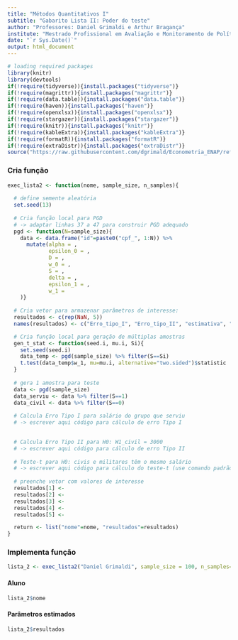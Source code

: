 ```yaml
---
title: "Métodos Quantitativos I"
subtitle: "Gabarito Lista II: Poder do teste"
author: "Professores: Daniel Grimaldi e Arthur Bragança"
institute: "Mestrado Profissional em Avaliação e Monitoramento de Políticas Públicas"
date: "`r Sys.Date()`"
output: html_document
---
```


```r
# loading required packages
library(knitr)
library(devtools)
if(!require(tidyverse)){install.packages("tidyverse")}
if(!require(magrittr)){install.packages("magrittr")}
if(!require(data.table)){install.packages("data.table")}
if(!require(haven)){install.packages("haven")}
if(!require(openxlsx)){install.packages("openxlsx")}
if(!require(stargazer)){install.packages("stargazer")}
if(!require(knitr)){install.packages("knitr")}
if(!require(kableExtra)){install.packages("kableExtra")}
if(!require(formatR)){install.packages("formatR")}
if(!require(extraDistr)){install.packages("extraDistr")}
source("https://raw.githubusercontent.com/dgrimald/Econometria_ENAP/refs/heads/main/Tema%20Beamer/themes_enap.R")
```

### Cria função

```r
exec_lista2 <- function(nome, sample_size, n_samples){
  
  # define semente aleatória
  set.seed(13)
  
  # Cria função local para PGD
  # -> adaptar linhas 37 a 47 para construir PGD adequado 
  pgd <- function(N=sample_size){
    data <- data.frame("id"=paste0("cpf_", 1:N)) %>% 
      mutate(alpha = ,
             epsilon_0 = ,
             D = ,
             w_0 = ,
             S = ,
             delta = ,
             epsilon_1 = ,
             w_1 = 
    )}
  
  # Cria vetor para armazenar parâmetros de interesse:
  resultados <- c(rep(NaN, 5))
  names(resultados) <- c("Erro_tipo_I", "Erro_tipo_II", "estimativa", "p-valor", "estatistic-t")

  # Cria função local para geração de múltiplas amostras
  gen_t_stat <- function(seed.i, mu.i, Si){
    set.seed(seed.i) 
    data_temp <- pgd(sample_size) %>% filter(S==Si)
    t.test(data_temp$w_1, mu=mu.i, alternative="two.sided")$statistic
  }
    
  # gera 1 amostra para teste
  data <- pgd(sample_size)
  data_serviu <- data %>% filter(S==1)
  data_civil <- data %>% filter(S==0)
  
  # Calcula Erro Tipo I para salário do grupo que serviu
  # -> escrever aqui código para cálculo de erro Tipo I

  
  # Calcula Erro Tipo II para H0: W1_civil = 3000
  # -> escrever aqui código para cálculo de erro Tipo II
  
  # Teste-t para H0: civis e militares têm o mesmo salário
  # -> escrever aqui código para cálculo do teste-t (use comando padrão do R)
  
  # preenche vetor com valores de interesse
  resultados[1] <- 
  resultados[2] <- 
  resultados[3] <- 
  resultados[4] <- 
  resultados[5] <- 

  return <- list("nome"=nome, "resultados"=resultados)
}
```

### Implementa função

```r
lista_2 <- exec_lista2("Daniel Grimaldi", sample_size = 100, n_samples=100)
```

#### Aluno

```r
lista_2$nome
```

#### Parâmetros estimados

```r
lista_2$resultados
```
